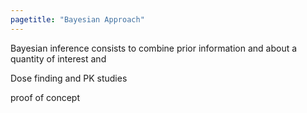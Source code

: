 ```yaml
---
pagetitle: "Bayesian Approach"
---
```


Bayesian inference consists to combine prior information and about a quantity of interest and 

Dose finding and PK studies

proof of concept


